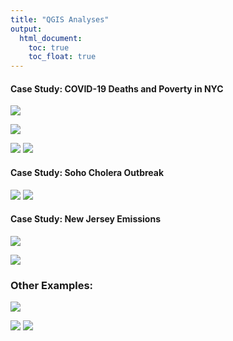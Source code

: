 ```yaml
---
title: "QGIS Analyses"
output: 
  html_document:
    toc: true
    toc_float: true
---
```


#### Case Study: COVID-19 Deaths and Poverty in NYC 
![](images/bivariate.png) 

![](images/bi_moran.png)

![](images/covid_deaths.png)
![](images/clusters.png)


#### Case Study: Soho Cholera Outbreak  
![](images/Cholera.png)
![](images/KDE_map.png)

#### Case Study: New Jersey Emissions 
![](images/emissions.png)

![](images/TRI_release.png)


### Other Examples:

![](images/ozone.jpeg) 

![](images/space_time.png)
![](images/percent_change.png)

